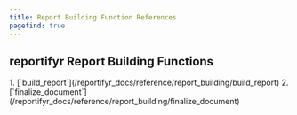 ```yaml
---
title: Report Building Function References
pagefind: true
---
```



## reportifyr Report Building Functions

<Steps>
1. [`build_report`](/reportifyr_docs/reference/report_building/build_report)
2. [`finalize_document`](/reportifyr_docs/reference/report_building/finalize_document)
</Steps>
